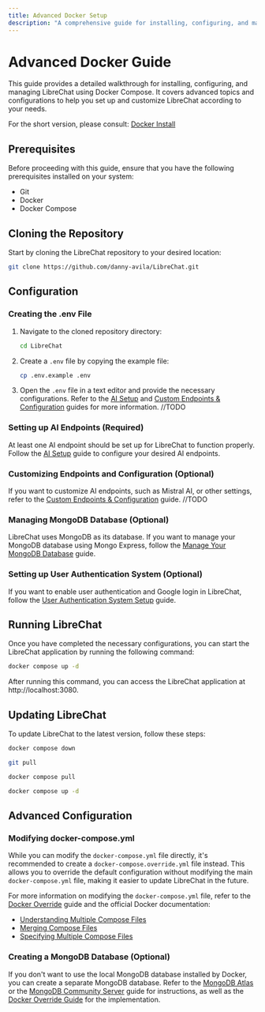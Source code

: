 ```yaml
---
title: Advanced Docker Setup
description: "A comprehensive guide for installing, configuring, and managing LibreChat using Docker Compose."
---
```


# Advanced Docker Guide

This guide provides a detailed walkthrough for installing, configuring, and managing LibreChat using Docker Compose. It covers advanced topics and configurations to help you set up and customize LibreChat according to your needs.

For the short version, please consult: [Docker Install](/docs/local/docker)

## Prerequisites

Before proceeding with this guide, ensure that you have the following prerequisites installed on your system:

- Git
- Docker
- Docker Compose

## Cloning the Repository

Start by cloning the LibreChat repository to your desired location:

```sh filename="Clone the repository"
git clone https://github.com/danny-avila/LibreChat.git
```

## Configuration

### Creating the .env File

1. Navigate to the cloned repository directory:

   ```sh filename="Navigate to the repository"
   cd LibreChat
   ```

2. Create a `.env` file by copying the example file:

   ```sh filename="Create the .env file"
   cp .env.example .env
   ```

3. Open the `.env` file in a text editor and provide the necessary configurations. Refer to the [AI Setup](/docs/configuration/pre_configured_ai) and [Custom Endpoints & Configuration](../configuration/custom_config.md#docker-setup) guides for more information. //TODO

### Setting up AI Endpoints (Required)

At least one AI endpoint should be set up for LibreChat to function properly. Follow the [AI Setup](/docs/configuration/pre_configured_ai) guide to configure your desired AI endpoints.

### Customizing Endpoints and Configuration (Optional)

If you want to customize AI endpoints, such as Mistral AI, or other settings, refer to the [Custom Endpoints & Configuration](../configuration/custom_config.md#docker-setup) guide. //TODO

### Managing MongoDB Database (Optional)

LibreChat uses MongoDB as its database. If you want to manage your MongoDB database using Mongo Express, follow the [Manage Your MongoDB Database](/blog/2023-11-30_mongoexpress) guide.

### Setting up User Authentication System (Optional)

If you want to enable user authentication and Google login in LibreChat, follow the [User Authentication System Setup](/docs/configuration/authentication) guide.

## Running LibreChat

Once you have completed the necessary configurations, you can start the LibreChat application by running the following command:

```sh filename="Start LibreChat"
docker compose up -d
```

After running this command, you can access the LibreChat application at http://localhost:3080.

## Updating LibreChat

To update LibreChat to the latest version, follow these steps:

```sh filename="Stop the running container(s)"
docker compose down
```
```sh filename="Pull the latest project changes"
git pull
```
```sh filename="Pull the latest LibreChat image"
docker compose pull
```
```sh filename="Start LibreChat"
docker compose up -d
```

## Advanced Configuration

### Modifying docker-compose.yml

While you can modify the `docker-compose.yml` file directly, it's recommended to create a `docker-compose.override.yml` file instead. This allows you to override the default configuration without modifying the main `docker-compose.yml` file, making it easier to update LibreChat in the future.

For more information on modifying the `docker-compose.yml` file, refer to the [Docker Override](/docs/configuration/docker_override) guide and the official Docker documentation:

- [Understanding Multiple Compose Files](https://docs.docker.com/compose/multiple-compose-files/extends/#understanding-multiple-compose-files)
- [Merging Compose Files](https://docs.docker.com/compose/multiple-compose-files/merge/#merge-compose-files)
- [Specifying Multiple Compose Files](https://docs.docker.com/compose/reference/#specifying-multiple-compose-files)

### Creating a MongoDB Database (Optional)

If you don't want to use the local MongoDB database installed by Docker, you can create a separate MongoDB database. Refer to the [MongoDB Atlas](/docs/configuration/mongodb/mongodb_atlas) or the [MongoDB Community Server](/docs/configuration/mongodb/mongodb_atlas) guide for instructions, as well as the [Docker Override Guide](/docs/configuration/docker_override) for the implementation.